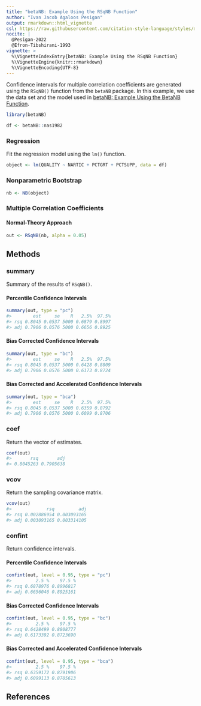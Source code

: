 ```yaml
---
title: "betaNB: Example Using the RSqNB Function"
author: "Ivan Jacob Agaloos Pesigan"
output: rmarkdown::html_vignette
csl: https://raw.githubusercontent.com/citation-style-language/styles/master/apa.csl
nocite: |
  @Pesigan-2022
  @Efron-Tibshirani-1993
vignette: >
  %\VignetteIndexEntry{betaNB: Example Using the RSqNB Function}
  %\VignetteEngine{knitr::rmarkdown}
  %\VignetteEncoding{UTF-8}
---
```




Confidence intervals for
multiple correlation coefficients
are generated using
the `RSqNB()` function from the `betaNB` package.
In this example,
we use the data set and the model used in
[betaNB: Example Using the BetaNB Function](example-beta-nb.html).


``` r
library(betaNB)
```




``` r
df <- betaNB::nas1982
```

### Regression

Fit the regression model using the `lm()` function.


``` r
object <- lm(QUALITY ~ NARTIC + PCTGRT + PCTSUPP, data = df)
```

### Nonparametric Bootstrap


``` r
nb <- NB(object)
```

### Multiple Correlation Coefficients

#### Normal-Theory Approach


``` r
out <- RSqNB(nb, alpha = 0.05)
```

## Methods

### summary

Summary of the results of `RSqNB()`.

#### Percentile Confidence Intervals


``` r
summary(out, type = "pc")
#>        est     se    R   2.5%  97.5%
#> rsq 0.8045 0.0537 5000 0.6879 0.8997
#> adj 0.7906 0.0576 5000 0.6656 0.8925
```

#### Bias Corrected Confidence Intervals


``` r
summary(out, type = "bc")
#>        est     se    R   2.5%  97.5%
#> rsq 0.8045 0.0537 5000 0.6428 0.8809
#> adj 0.7906 0.0576 5000 0.6173 0.8724
```

#### Bias Corrected and Accelerated Confidence Intervals


``` r
summary(out, type = "bca")
#>        est     se    R   2.5%  97.5%
#> rsq 0.8045 0.0537 5000 0.6359 0.8792
#> adj 0.7906 0.0576 5000 0.6099 0.8706
```

### coef

Return the vector of estimates.


``` r
coef(out)
#>       rsq       adj 
#> 0.8045263 0.7905638
```

### vcov

Return the sampling covariance matrix.


``` r
vcov(out)
#>             rsq         adj
#> rsq 0.002886954 0.003093165
#> adj 0.003093165 0.003314105
```

### confint

Return confidence intervals.

#### Percentile Confidence Intervals


``` r
confint(out, level = 0.95, type = "pc")
#>         2.5 %    97.5 %
#> rsq 0.6878976 0.8996817
#> adj 0.6656046 0.8925161
```

#### Bias Corrected Confidence Intervals


``` r
confint(out, level = 0.95, type = "bc")
#>         2.5 %    97.5 %
#> rsq 0.6428499 0.8808777
#> adj 0.6173392 0.8723690
```

#### Bias Corrected and Accelerated Confidence Intervals


``` r
confint(out, level = 0.95, type = "bca")
#>         2.5 %    97.5 %
#> rsq 0.6359172 0.8791906
#> adj 0.6099113 0.8705613
```

## References
